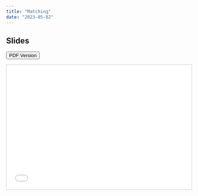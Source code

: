 ```yaml
---
title: "Matching"
date: "2023-05-02"
---
```



## Slides


[<button class="btn"><i class="fa fa-download"></i> PDF Version</button>](../files/week10_matching.pdf)

<iframe src="../files/week10_matching.pdf#toolbar=0" frameborder="0" marginwidth="0" marginheight="0" scrolling="no"  style="border:1px solid #CCC; border-width:1px; margin-bottom:5px; max-width: 100%;" allowfullscreen width="604.8" height="339.84">









